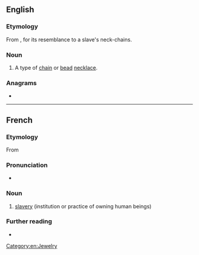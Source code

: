 ==English==

===Etymology===
From {{etyl|fr|en}} {{m|fr|esclavage}}, for its resemblance to a slave's neck-chains.

===Noun===
{{en-noun}}

# A type of [[chain]] or [[bead]] [[necklace]].

===Anagrams===
* {{anagrams|en|cleavages}}

[[Category:en:Jewelry]]

----

==French==

===Etymology===
From {{suffix|esclave|age|lang=fr}}

===Pronunciation===
* {{fr-IPA}}

===Noun===
{{fr-noun|m}}

# [[slavery]] (institution or practice of owning human beings)

===Further reading===
* {{R:TLFi}}